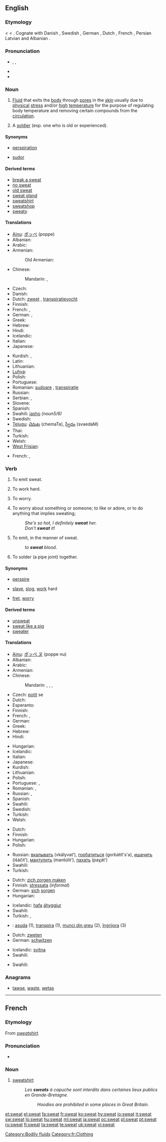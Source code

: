 {{wikipedia|dab=sweat (disambiguation)|sweat}}
{{also|sweats}}
==English==
{{wikipedia}}

===Etymology===
{{etyl|ang}} {{term|swat|swāt|lang=ang}} < {{proto|Germanic|swait-}} < {{proto|Indo-European|swoyd-|to sweat}}. Cognate with Danish {{term|sved|lang=da}}, Swedish {{term|svett|lang=sv}}, German {{term|Schweiß|lang=de}}, Dutch {{term|zweet|lang=nl}}, French {{term|sueur|lang=fr}}, Persian {{term|sc=fa-Arab|خوی|tr=xway|lang=fa}} Latvian {{term|sviedri|lang=lt}} and Albanian {{term|djersë|lang=sq}}.

===Pronunciation===
* {{enPR|swĕt}}, {{IPA|/swɛt/}}, {{SAMPA|/swEt/}}
* {{audio|en-us-sweat.ogg|Audio (US)}}
* {{rhymes|ɛt}}

===Noun===
{{en-noun|-}}

# {{physiology}} [[fluid|Fluid]] that exits the [[body]] through [[pore]]s in the [[skin]] usually due to [[physical]] [[stress]] and/or [[high]] [[temperature]] for the purpose of regulating body temperature and removing certain compounds from the [[circulation]].
# {{British|slang|military slang|esp. WWI}} A [[soldier]] (esp. one who is old or experienced).<!-- cf. http://www.thefreedictionary.com/sweat and sources at [[old sweat]] -->

====Synonyms====
* {{sense|fluid that exits the body through pores}} [[perspiration]]
* [[sudor]]

====Derived terms====
{{rel-top|terms derived from sweat (noun)}}
* [[break a sweat]]
* [[no sweat]]
* [[old sweat]]
* [[sweat gland]]
* [[sweatshirt]]
* [[sweatshop]]
* [[sweaty]]
{{rel-bottom}}

====Translations====
{{trans-top|fluid that exits the body through pores}}
* [[Ainu]]: [[ポッペ]] (poppe)
* Albanian: {{t-|sq|djersë|xs=Albanian}}
* Arabic: {{t-|ar|عرق|m|tr=3áraq}}
* Armenian: {{t-|hy|քրտինք|tr=k’rtink’}}
*: Old Armenian: {{tø|xcl|քիրտն|tr=kʿirtn|sc=Armn|xs=Old Armenian}}
* Chinese:
*: Mandarin: {{t-|cmn|汗|tr=hàn|sc=Hani}}, {{t|cmn|汗水|tr=hànshuǐ|sc=Hani}}
* Czech: {{t+|cs|pot|m}}
* Danish: {{t+|da|sved|c}}
* Dutch: [[zweet]] {{n}}, [[transpiratievocht]] {{n}}
* Finnish: {{t+|fi|hiki}}
* French: {{t+|fr|sueur|f}}, {{t+|fr|transpiration|f}}
* German: {{t+|de|Schweiß|m}}, {{t|de|Schwitze|f}}
* Greek: {{t+|el|ιδρώτας|m|tr=iδrótas}}
* Hebrew: {{t-|he|זיעה|f|tr=zea}}
* Hindi: {{t|hi|पसीना|tr=pasīnā|xs=Hindi}}
* Icelandic: {{t+|is|sviti|m}}
* Italian: {{t+|it|sudore|m}}
* Japanese: {{t+|ja|汗|tr=あせ, ase}}
{{trans-mid}}
* Kurdish: {{ku-Arab|[[ئاره‌ق]]}}, {{ku-Arab|[[ئاره‌قه‌]]}}
* Latin: {{t+|la|sudor|m}}
* Lithuanian: {{t-|lt|prakaitas|m|alt=prãkaitas|xs=Lithuanian}}
* [[Luhya]]: {{tø|luy|lukesi}}
* Polish: {{t+|pl|pot|m}}
* Portuguese: {{t+|pt|suor|m}}
* Romanian: [[sudoare]] {{f}}, [[transpiraţie]] {{f}}
* Russian: {{t+|ru|пот|m|tr=pot}}
* Serbian: {{t-|sr|znoj|m}}, {{t-|sr|pot|m}}
* Slovene: {{t+|sl|znoj|m|alt=znój}}
* Spanish: {{t+|es|sudor|m}}
* Swahili: [[jasho]] ''(noun5/6)''
* Swedish: {{t+|sv|svett|n}}
* [[Telugu]]: [[చెమట]] (chemaTa), [[స్వేదం]] (svaedaM)
* Thai: {{t+|th|เหงื่อ}}
* Turkish: {{t+|tr|ter}}
* Welsh: {{t|cy|chwys|m|xs=Welsh}}
* [[West Frisian]]: {{t|fy|swit|n}}
{{trans-bottom}}

{{trans-top|slang for soldier}}
* French: {{t+|fr|troufion|m}}, {{t+|fr|troupier|m}}
{{trans-mid}}
{{trans-bottom}}

===Verb===
{{en-verb}}

# {{intransitive}} To emit sweat.
# {{intransitive|informal}} To work hard.
# {{intransitive|informal}} To worry.
# {{transitive}} To worry about something or someone; to like or adore, or to do anything that implies sweating;
#: ''She's so hot, I definitely '''sweat''' her.''
#: ''Don't '''sweat''' it!''
# {{transitive}} To emit, in the manner of sweat.
#: ''to '''sweat''' blood''.
# {{intransitive|plumbing}} To solder (a pipe joint) together.

====Synonyms====
* {{sense|emit sweat}} [[perspire]]
* {{sense|work hard}} [[slave]], [[slog]], [[work]] hard
* {{sense|to worry}} [[fret]], [[worry]]

====Derived terms====
{{rel-top|terms derived from sweat (verb)}}
* [[unsweat]]
* [[sweat like a pig]]
* [[sweater]]
{{rel-bottom}}

====Translations====
{{trans-top|to emit sweat}}
* [[Ainu]]: [[ポッペ ヌ]] (poppe nu)
* Albanian: {{t-|sq|djersij|xs=Albanian}}
* Arabic: {{t-|ar|عرق|tr=3áriqa}}
* Armenian: {{t-|hy|քրտնել|tr=k'rtnel}}
* Chinese:
*: Mandarin: {{t|cmn|流汗|tr=liúhàn|sc=Hani}}, {{t|cmn|發汗|sc=Hani}}, {{t|cmn|发汗|tr=fāhàn|sc=Hani}}, {{t|cmn|出汗|tr=chūhàn|sc=Hani}}
* Czech: [[potit]] se
* Dutch: {{t+|nl|zweten}}
* Esperanto: {{t-|eo|ŝviti|xs=Esperanto}}
* Finnish: {{t-|fi|hikoilla}}
* French: {{t+|fr|transpirer}}, {{t+|fr|suer}}
* German: {{t+|de|schwitzen}}
* Greek: {{t+|el|ιδρώνω|tr=iδróno}}
* Hebrew: {{t-|he|הזיע|tr=hizía}}
* Hindi: {{t|hi|पसीना आना|tr=pasīnā ānā|xs=Hindi}}
{{trans-mid}}
* Hungarian: {{t+|hu|izzad}}
* Icelandic: {{t+|is|svitna}}
* Italian: {{t+|it|sudare}}
* Japanese: {{t|ja|汗をかく|tr=あせをかく, ase-o kaku}}
* Kurdish: {{ku-Arab|[[ئاره‌ق]]}}
* Lithuanian: {{t|lt|prakaituoti|alt=prakaitúoti|xs=Lithuanian}}
* Polish: {{t+|pl|pocić się}}
* Portuguese: {{t+|pt|transpirar}}, {{t+|pt|suar}}
* Romanian: {{t-|ro|transpira}}, {{t-|ro|asuda}}
* Russian: {{t|ru|потеть|tr=potét’}} {{impf}}, {{t|ru|вспотеть|tr=vspotét’}} {{pf}}
* Spanish: {{t-|es|sudar}}
* Swahili: {{t+|sw|jasho|xs=Swahili}}
* Swedish: {{t+|sv|svettas}}
* Turkish: {{t|tr|terlemek}}
* Welsh: {{t|cy|chwysu|xs=Welsh}}
{{trans-bottom}}

{{trans-top|informal: to work hard}}
<!--Note: add INFORMAL or SLANG terms to this table, where these exist-->
* Dutch: {{t+|nl|zwoegen}}
* Finnish: {{t+|fi|raataa}}
* Hungarian: {{t|hu|robotol}}
* Polish: {{t+|pl|pocić się}}
{{trans-mid}}
* Russian: [[вкалывать]] (vkályvat’), [[горбатиться]] (gorbátit's'a), [[ишачить]] (išáčit’), [[мантулить]] (mantúlit’), [[пахать]] (paχát’)
* Swahili: {{t+|sw|jasho|xs=Swahili}}
* Turkish: {{t|tr|ter dökmek}}
{{trans-bottom}}

{{trans-top|informal: to worry}}
<!--Note: add INFORMAL or SLANG terms to this table, where these exist-->
* Dutch: [[zich zorgen maken]]
* Finnish: [[stressata]] (''informal'')
* German: [[sich]] [[sorgen]]<!--is this informal? ... No.-->
* Hungarian: {{t|hu|izgul}}
{{trans-mid}}
* Icelandic: [[hafa]] [[áhyggjur]]
* Swahili: {{t|sw|wasiwasi|xs=Swahili}}
* Turkish: {{t|tr|ter dökmek}},  {{t|tr|soğuk ter dökmek}}
{{trans-bottom}}

{{checktrans-top}}
* {{ttbc|Romanian}}: [[asuda]] (1), [[transpira]] (1), [[munci din greu]] (2), [[îngrijora]] (3)
{{trans-bottom}}

{{trans-top|to emit in the manner of sweat}}
* Dutch: [[zweten]]
* German: [[schwitzen]]
{{trans-mid}}
* Icelandic: [[svitna]]
* Swahili: {{t+|sw|jasho|xs=Swahili}}
{{trans-bottom}}

{{trans-top|to solder together}}
* Swahili: {{t|sw|ungana|xs=Swahili}}
{{trans-mid}}
{{trans-bottom}}

===Anagrams===
* {{alphagram|aestw}} [[tawse#English|tawse]], [[waste#English|waste]], [[wetas#English|wetas]]

[[Category:Bodily fluids]]

----

==French==

===Etymology===
From {{etyl|en|fr}} ''[[sweatshirt]]''.

===Pronunciation===
* {{IPA | /swit/}}

===Noun===
{{fr-noun|m}}

# [[sweatshirt]]
#: ''Les '''sweats''' à capuche sont interdits dans certaines lieux publics en Grande-Bretagne.''
#:: ''Hoodies are prohibited in some places in Great Britain.''

[[Category:fr:Clothing]]

[[et:sweat]]
[[el:sweat]]
[[fa:sweat]]
[[fr:sweat]]
[[ko:sweat]]
[[hy:sweat]]
[[io:sweat]]
[[it:sweat]]
[[sw:sweat]]
[[lo:sweat]]
[[hu:sweat]]
[[ml:sweat]]
[[ja:sweat]]
[[oc:sweat]]
[[pl:sweat]]
[[pt:sweat]]
[[ru:sweat]]
[[fi:sweat]]
[[ta:sweat]]
[[te:sweat]]
[[uk:sweat]]
[[vi:sweat]]